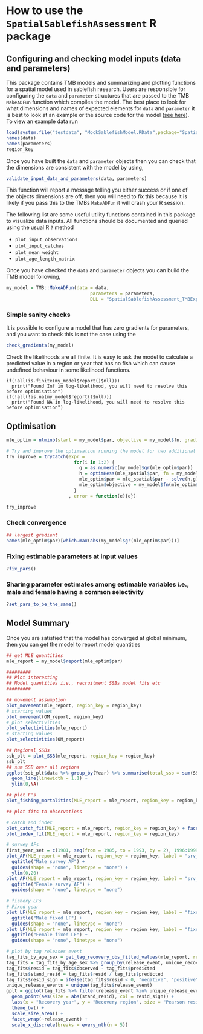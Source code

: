 # How to use the `SpatialSablefishAssessment` R package


## Configuring and checking model inputs (data and parameters)
This package contains TMB models and summarizing and plotting functions for a spatial model used in sablefish research. Users are responsible for configuring the `data` and `parameter` structures that are passed to the TMB `MakeADFun` function which compiles the model. The best place to look for what dimensions and names of expected elements for `data` and `parameter` it is best to look at an example or the source code for the model ([see here](https://github.com/Craig44/SpatialSablefishAssessment/blob/master/src/TMB/TagIntegrated.hpp)). To view an example data run


```r
load(system.file("testdata", "MockSablefishModel.RData",package="SpatialSablefishAssessment"))
names(data)
names(parameters)
region_key
```


Once you have built the `data` and `parameter` objects then you can check that the dimensions are consistent with the model by using,

```r
validate_input_data_and_parameters(data, parameters)
```

This function will report a message telling you either success or if one of the objects dimensions are off, then you will need to fix this because it is likely if you pass this to the TMBs `MakeADFun` it will crash your R session.


The following list are some useful utility functions contained in this package to visualize data inputs. All functions should be documented and queried using the usual R `?` method

- `plot_input_observations`
- `plot_input_catches`
- `plot_mean_weight`
- `plot_age_length_matrix`


Once you have checked the `data` and `parameter` objects you can build the TMB model following,

```r
my_model = TMB::MakeADFun(data = data,
                               parameters = parameters,
                               DLL = "SpatialSablefishAssessment_TMBExports", silent  = T)
```

### Simple sanity checks
It is possible to configure a model that has zero gradients for parameters, and you want to check this is not the case using the 
```r
check_gradients(my_model)
```

Check the likelihoods are all finite. It is easy to ask the model to calculate a predicted value in a region or year that has no fish which can cause undefined behaviour in some likelihood functions.
```
if(!all(is.finite(my_model$report()$nll)))
  print("Found Inf in log-likelihood, you will need to resolve this before optimisation")
if(!all(!is.na(my_model$report()$nll)))
  print("Found NA in log-likelihood, you will need to resolve this before optimisation")
```

## Optimisation

```r
mle_optim = nlminb(start = my_model$par, objective = my_model$fn, gradient  = my_model$gr, control = list(iter.max = 10000, eval.max = 10000))

# Try and improve the optimsation running the model for two additional Newton Raphson iterations
try_improve = tryCatch(expr =
                         for(i in 1:2) {
                           g = as.numeric(my_model$gr(mle_optim$par))
                           h = optimHess(mle_spatial$par, fn = my_model$fn, gr = my_model$gr)
                           mle_optim$par = mle_spatial$par - solve(h,g)
                           mle_optim$objective = my_model$fn(mle_optim$par)
                         }
                       , error = function(e){e})

try_improve
```


### Check convergence
```r
## largest gradient 
names(mle_optim$par)[which.max(abs(my_model$gr(mle_optim$par)))]
```


### Fixing estimable parameters at input values
```r
?fix_pars()
```

### Sharing parameter estimates among estimable variables i.e., male and female having a common selectivity
```r
?set_pars_to_be_the_same()
```

## Model Summary
Once you are satisfied that the model has converged at global minimum, then you can get the model to report model quantities

```r
## get MLE quantities
mle_report = my_model$report(mle_optim$par)

#########
## Plot interesting
## Model quantities i.e., recruitment SSBs model fits etc
#########

## movement assumption
plot_movement(mle_report, region_key = region_key)
# starting values
plot_movement(OM_report, region_key)
# plot selectivities
plot_selectivities(mle_report)
# starting values
plot_selectivities(OM_report)

## Regional SSBs
ssb_plt = plot_SSB(mle_report, region_key = region_key)
ssb_plt
## sum SSB over all regions
ggplot(ssb_plt$data %>% group_by(Year) %>% summarise(total_ssb = sum(SSB)), aes(x = Year, y = total_ssb)) +
  geom_line(linewidth = 1.1) +
  ylim(0,NA)

## plot F's
plot_fishing_mortalities(MLE_report = mle_report, region_key = region_key)

## plot fits to observations

# catch and index
plot_catch_fit(MLE_report = mle_report, region_key = region_key) + facet_wrap(label~Region, ncol = n_regions) + ylab("Catch (mt)")
plot_index_fit(MLE_report = mle_report, region_key = region_key)

# survey AFs
first_year_set = c(1981, seq(from = 1985, to = 1993, by = 2), 1996:1999)
plot_AF(MLE_report = mle_report, region_key = region_key, label = "srv_dom_ll", subset_years = first_year_set, sex = "male") +
  ggtitle("Male survey AF") +
  guides(shape = "none", linetype = "none") +
  ylim(0,20)
plot_AF(MLE_report = mle_report, region_key = region_key, label = "srv_dom_ll", subset_years = first_year_set, sex = "female") +
  ggtitle("Female survey AF") +
  guides(shape = "none", linetype = "none")
  
# fishery LFs
# Fixed gear
plot_LF(MLE_report = mle_report, region_key = region_key, label = "fixed", subset_years = 1991:1999, sex = "male") +
  ggtitle("Male fixed LF") +
  guides(shape = "none", linetype = "none")
plot_LF(MLE_report = mle_report, region_key = region_key, label = "fixed", subset_years = 1991:1999, sex = "female") +
  ggtitle("Female fixed LF") +
  guides(shape = "none", linetype = "none")

# plot by tag releases event
tag_fits_by_age_sex = get_tag_recovery_obs_fitted_values(mle_report, region_key = region_key)
tag_fits = tag_fits_by_age_sex %>% group_by(release_event, unique_recovery_id) %>% summarise(observed = sum(observed), predicted = sum(predicted), recovery_year = unique(recovery_year), recovery_region = unique(recovery_region), release_region = unique(release_region), release_year = unique(release_year))
tag_fits$resid = tag_fits$observed - tag_fits$predicted
tag_fits$stand_resid = tag_fits$resid / tag_fits$predicted
tag_fits$resid_sign = ifelse(tag_fits$resid < 0, "negative", "positive")
unique_release_events = unique(tag_fits$release_event)
gplt = ggplot(tag_fits %>% filter(release_event %in% unique_release_events[1:16]), aes(x = recovery_year, y = recovery_region)) +
  geom_point(aes(size = abs(stand_resid), col = resid_sign)) +
  labs(x = "Recovery year", y = "Recovery region", size = "Pearson residuals") +
  theme_bw() +
  scale_size_area() +
  facet_wrap(~release_event) +
  scale_x_discrete(breaks = every_nth(n = 5))

```
